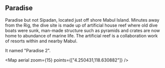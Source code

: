
## Paradise

Paradise but not Sipadan, located just off shore Mabul Island.
Minutes away from the Rig, the dive site is made up of artificial house reef where old dive boats were sunk, man-made structure such as pyramids and crates are now home to abundance of marine life.
The artificial reef is a collaboration work of resorts within and nearby Mabul.

It named "Paradise 2".

<Map aerial zoom={15} points={["4.250431,118.630882"]} />
